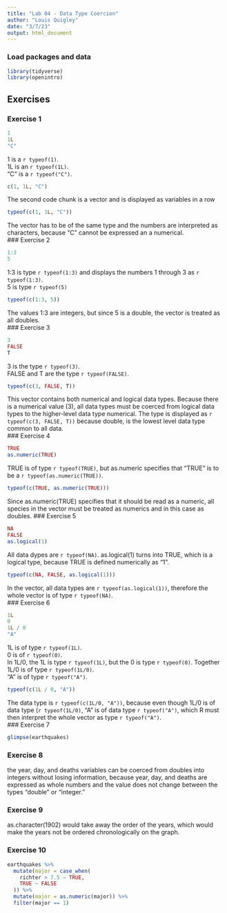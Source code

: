 ```yaml
---
title: "Lab 04 - Data Type Coercion"
author: "Louis Quigley"
date: "3/7/23"
output: html_document
---
```


### Load packages and data

```r
library(tidyverse)
library(openintro)
```

## Exercises

### Exercise 1

```r
1
1L
"C"
```
1 is a `r typeof(1)`.  
1L is an `r typeof(1L)`.  
"C" is a `r typeof("C")`.  
```r
c(1, 1L, "C")
```
The second code chunk is a vector and is displayed as variables in a row
```r
typeof(c(1, 1L, "C"))
```
The vector has to be of the same type and the numbers are interpreted as characters, because "C" cannot be expressed an a numerical.  
### Exercise 2

```r
1:3
5
```
1:3 is type `r typeof(1:3)` and displays the numbers 1 through 3 as `r typeof(1:3)`.  
5 is type `r typeof(5)`
```r
typeof(c(1:3, 5))
```
The values 1:3 are integers, but since 5 is a double, the vector is treated as all doubles.  
### Exercise 3

```r
3 
FALSE
T
```
3 is the type `r typeof(3)`.  
FALSE and T are the type `r typeof(FALSE)`.
```r
typeof(c(3, FALSE, T))
```
This vector contains both numerical and logical data types. Because there is a numerical value (3), all data types must be coerced from logical data types to the higher-level data type numerical. The type is displayed as `r typeof(c(3, FALSE, T))` because double, is the lowest level data type common to all data.  
### Exercise 4

```r
TRUE
as.numeric(TRUE)
```
TRUE is of type `r typeof(TRUE)`, but as.numeric specifies that "TRUE" is to be a `r typeof(as.numeric(TRUE))`.  
```r
typeof(c(TRUE, as.numeric(TRUE)))
```
Since as.numeric(TRUE) specifies that it should be read as a numeric, all species in the vector must be treated as numerics and in this case as doubles. 
### Exercise 5

```r
NA
FALSE
as.logical(1)
```
All data dypes are `r typeof(NA)`. as.logical(1) turns into TRUE, which is a logical type, because TRUE is defined numerically as "1".
```r
typeof(c(NA, FALSE, as.logical(1)))
```
In the vector, all data types are `r typeof(as.logical(1))`, therefore the whole vector is of type `r typeof(NA)`.  
### Exercise 6

```r
1L
0
1L / 0
"A"
```
1L is of type `r typeof(1L)`.  
0 is of `r typeof(0)`.  
In 1L/0, the 1L is type `r typeof(1L)`, but the 0 is type `r typeof(0)`. Together 1L/0 is of type `r typeof(1L/0)`.  
"A" is of type `r typeof("A")`.  
```r
typeof(c(1L / 0, "A"))
```
The data type is `r typeof(c(1L/0, "A"))`, because even though 1L/0 is of data type (`r typeof(1L/0)`, "A" is of data type `r typeof("A")`, which R must then interpret the whole vector as type `r typeof("A")`.  
### Exercise 7

```r
glimpse(earthquakes)
```


### Exercise 8

the year, day, and deaths variables can be coerced from doubles into integers without losing information, because year, day, and deaths are expressed as whole numbers and the value does not change between the types "double" or "integer."

### Exercise 9

as.character(1902) would take away the order of the years, which would make
the years not be ordered chronologically on the graph. 

### Exercise 10

```r
earthquakes %>% 
  mutate(major = case_when(
    richter > 7.5 ~ TRUE,
    TRUE ~ FALSE
  )) %>% 
  mutate(major = as.numeric(major)) %>% 
  filter(major == 1)
```
